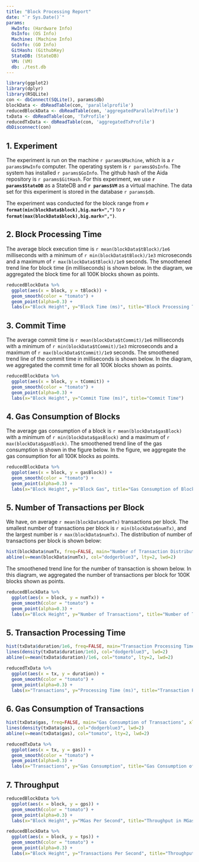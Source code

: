 ```yaml
---
title: "Block Processing Report"
date: "`r Sys.Date()`"
params:
  HwInfo: (Hardware Info)
  OsInfo: (OS Info)
  Machine: (Machine Info)
  GoInfo: (GO Info)
  GitHash: (GithubKey)
  StateDB: (StateDB)
  VM: (VM)
  db: ./test.db
---
```


```r
library(ggplot2)
library(dplyr)
library(RSQLite)
con <- dbConnect(SQLite(), params$db)
blockData <- dbReadTable(con, 'parallelprofile')
reducedBlockData <- dbReadTable(con, 'aggregatedParallelProfile')
txData <- dbReadTable(con, 'TxProfile')
reducedTxData <- dbReadTable(con, 'aggregatedTxProfile')
dbDisconnect(con)
```

## 1. Experiment
The experiment is run on the machine `r params$Machine`, which is a `r params$HwInfo` computer.
The operating system is `r params$OsInfo`.
The system has installed `r params$GoInfo`.
The github hash of the Aida repository is `r params$GitHash`.
For this experiment, we use **`r params$StateDB`** as a StateDB and **`r params$VM`** as a virtual machine.
The data set for this experiment is stored in the database `r params$db`.

The experiment was conducted for the block range from **`r format(min(blockData$block),big.mark=",")`**  to **`r format(max(blockData$block),big.mark=",")`**.

## 2. Block Processing Time

The average block execution time is `r mean(blockData$tBlock)/1e6` milliseconds with a minimum of `r min(blockData$tBlock)/1e3` microseconds and a maximum of `r max(blockData$tBlock)/1e9` seconds.
The smoothened trend line for block time (in milliseconds) is shown below. In the diagram, we aggregated the block time for all 100K blocks shown as points.

```r
reducedBlockData %>%
  ggplot(aes(x = block, y = tBlock)) +
  geom_smooth(color = "tomato") +
  geom_point(alpha=0.3) +
  labs(x="Block Height", y="Block Time (ms)", title="Block Processing Time")
```

## 3. Commit Time

The average commit time is `r mean(blockData$tCommit)/1e6` milliseconds with a minimum of `r min(blockData$tCommit)/1e3` microseconds and a maximum of `r max(blockData$tCommit)/1e9` seconds.
The smoothened trend line of the commit time in milliseconds is shown below. In the diagram, we aggregated the commit time for all 100K blocks shown as points.

```r
reducedBlockData %>%
  ggplot(aes(x = block, y = tCommit)) +
  geom_smooth(color = "tomato") +
  geom_point(alpha=0.3) +
  labs(x="Block Height", y="Commit Time (ms)", title="Commit Time")
```


## 4. Gas Consumption of Blocks

The average gas consumption of a block is `r mean(blockData$gasBlock)` with a minimum of `r min(blockData$gasBlock)` and a maximum of `r max(blockData$gasBlock)`.
The smoothened trend line of the gas consumption is shown in the figure below. In the figure, we aggregate the gas consumption for all 100K blocks as points.

```r
reducedBlockData %>%
  ggplot(aes(x = block, y = gasBlock)) +
  geom_smooth(color = "tomato") +
  geom_point(alpha=0.3) +
  labs(x="Block Height", y="Block Gas", title="Gas Consumption of Blocks")
```

## 5. Number of Transactions per Block

We have, on average `r mean(blockData$numTx)` transactions per block.
The smallest number of transactions per block is `r min(blockData$numTx)`, and the largest number is `r max(blockData$numTx)`.
The distribution of number of transactions per block is shown below:

```r
hist(blockData$numTx, freq=FALSE, main="Number of Transaction Distribution", xlab="Number of Transactions", col="lightblue1"); rug(blockData$numTx)
abline(v=mean(blockData$numTx), col="dodgerblue3", lty=2, lwd=2)
```

The smoothened trend line for the number of transaction is shown below. In this diagram, we aggregated the number
of transactions per block for 100K blocks shown as points.

```r
reducedBlockData %>%
  ggplot(aes(x = block, y = numTx)) +
  geom_smooth(color = "tomato") +
  geom_point(alpha=0.3) +
  labs(x="Block Height", y="Number of Transactions", title="Number of Transactions per Block")
```

## 5. Transaction Processing Time

```r
hist(txData$duration/1e6, freq=FALSE, main="Transaction Processing Time", xlab="Processing Time (ms)", col="lightblue1", breaks = quantile(txData$duration/1e6, 0:10 / 10))
lines(density(txData$duration/1e6), col="dodgerblue3", lwd=2)
abline(v=mean(txData$duration)/1e6, col="tomato", lty=2, lwd=2)
```

```r
reducedTxData %>%
  ggplot(aes(x = tx, y = duration)) +
  geom_smooth(color = "tomato") +
  geom_point(alpha=0.3) +
  labs(x="Transactions", y="Processing Time (ms)", title="Transaction Processing Time")
```

## 6. Gas Consumption of Transactions

```r
hist(txData$gas, freq=FALSE, main="Gas Consumption of Transactions", xlab="Gas Consumption", col="lightblue1", breaks=quantile(txData$gas, 0:10/10))
lines(density(txData$gas), col="dodgerblue3", lwd=2)
abline(v=mean(txData$gas), col="tomato", lty=2, lwd=2)

```

```r
reducedTxData %>%
  ggplot(aes(x = tx, y = gas)) +
  geom_smooth(color = "tomato") +
  geom_point(alpha=0.3) +
  labs(x="Transactions", y="Gas Consumption", title="Gas Consumption of Transactions")
```

## 7. Throughput

```r
reducedBlockData %>%
  ggplot(aes(x = block, y = gps)) +
  geom_smooth(color = "tomato") +
  geom_point(alpha=0.3) +
  labs(x="Block Height", y="MGas Per Second", title="Throughput in MGas per Second")
```

```r
reducedBlockData %>%
  ggplot(aes(x = block, y = tps)) +
  geom_smooth(color = "tomato") +
  geom_point(alpha=0.3) +
  labs(x="Block Height", y="Transactions Per Second", title="Throughput in Transactions per Second")
```
